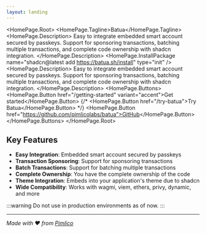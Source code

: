 ```yaml
---
layout: landing
---
```



<HomePage.Root>
  <HomePage.Tagline>Batua</HomePage.Tagline>
  <HomePage.Description>
    Easy to integrate embedded smart account secured by passkeys. 
    Support for sponsoring transactions, batching multiple transactions, 
    and complete code ownership with shadcn integration.
  </HomePage.Description>
  <HomePage.InstallPackage name="shadcn@latest add https://batua.sh/install" type="init" />
  <HomePage.Description>
    Easy to integrate embedded smart account secured by passkeys. 
    Support for sponsoring transactions, batching multiple transactions, 
    and complete code ownership with shadcn integration.
  </HomePage.Description>
  <HomePage.Buttons>
    <HomePage.Button href="/getting-started" variant="accent">Get started</HomePage.Button>
    {/* <HomePage.Button href="/try-batua">Try Batua</HomePage.Button> */}
    <HomePage.Button href="https://github.com/pimlicolabs/batua">GitHub</HomePage.Button>
  </HomePage.Buttons>
</HomePage.Root>


  <TryBatua />

## Key Features

- **Easy Integration**: Embedded smart account secured by passkeys
- **Transaction Sponsoring**: Support for sponsoring transactions  
- **Batch Transactions**: Support for batching multiple transactions
- **Complete Ownership**: You have the complete ownership of the code
- **Theme Integration**: Embeds into your application's theme due to shadcn
- **Wide Compatibility**: Works with wagmi, viem, ethers, privy, dynamic, and more

:::warning
Do not use in production environments as of now.
:::

---

*Made with ❤️ from [Pimlico](https://pimlico.io)*